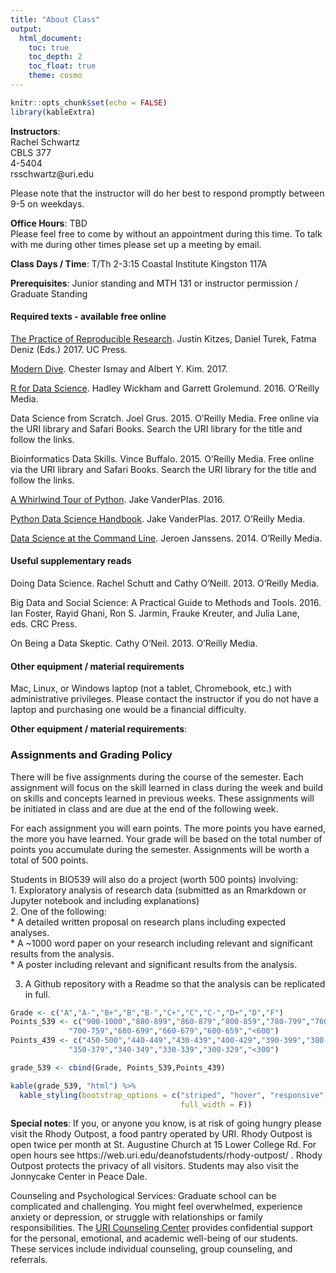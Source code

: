 ```yaml
---
title: "About Class"
output: 
  html_document:
    toc: true
    toc_depth: 2
    toc_float: true
    theme: cosmo
---
```


```r
knitr::opts_chunk$set(echo = FALSE)
library(kableExtra)
```

**Instructors**:  
Rachel Schwartz  
CBLS 377  
4-5404  
rsschwartz@uri.edu 

Please note that the instructor will do her best to respond promptly between 9-5 on weekdays.

**Office Hours**: TBD   
Please feel free to come by without an appointment during this time. To talk with me during other times please set up a meeting by email.

**Class Days / Time**: T/Th 2-3:15 Coastal Institute Kingston 117A

**Prerequisites**: Junior standing and MTH 131 or instructor permission / Graduate Standing

#### Required texts - available free online

[The Practice of Reproducible Research](https://www.practicereproducibleresearch.org/). Justin Kitzes, Daniel Turek, Fatma Deniz (Eds.) 2017. UC Press.

[Modern Dive](http://moderndive.com/). Chester Ismay and Albert Y. Kim. 2017.

[R for Data Science](http://r4ds.had.co.nz/). Hadley Wickham and Garrett Grolemund. 2016. O’Reilly Media.

Data Science from Scratch. Joel Grus. 2015. O’Reilly Media. Free online via the URI library and Safari Books. Search the URI library for the title and follow the links.

Bioinformatics Data Skills. Vince Buffalo. 2015. O’Reilly Media. Free online via the URI library and Safari Books. Search the URI library for the title and follow the links.

[A Whirlwind Tour of Python](https://github.com/jakevdp/WhirlwindTourOfPython). Jake VanderPlas. 2016.

[Python Data Science Handbook](https://github.com/jakevdp/PythonDataScienceHandbook). Jake VanderPlas. 2017. O'Reilly Media. 

[Data Science at the Command Line](https://www.datascienceatthecommandline.com). Jeroen Janssens. 2014. O'Reilly Media.  

#### Useful supplementary reads

Doing Data Science. Rachel Schutt and Cathy O'Neill. 2013. O'Reilly Media.

Big Data and Social Science: A Practical Guide to Methods and Tools. 2016. Ian Foster, Rayid Ghani, Ron S. Jarmin, Frauke Kreuter, and Julia Lane, eds. CRC Press.

On Being a Data Skeptic. Cathy O'Neil. 2013. O'Reilly Media.

#### Other equipment / material requirements

Mac, Linux, or Windows laptop (not a tablet, Chromebook, etc.) with administrative privileges. Please contact the instructor if you do not have a laptop and purchasing one would be a financial difficulty.

**Other equipment / material requirements**:

### Assignments and Grading Policy

There will be five assignments during the course of the semester.  Each assignment will focus on the skill learned in class during the week and build on skills and concepts learned in previous weeks. These assignments will be initiated in class and are due at the end of the following week. 

For each assignment you will earn points. The more points you have earned, the more you have learned. Your grade will be based on the total number of points you accumulate during the semester. Assignments will be worth a total of 500 points. 

Students in BIO539 will also do a project (worth 500 points) involving:  
1. Exploratory analysis of research data (submitted as an Rmarkdown or Jupyter notebook and including explanations)  
2. One of the following:  
  * A detailed written proposal on research plans including expected analyses.  
  * A ~1000 word paper on your research including relevant and significant results from the analysis.  
  * A poster including relevant and significant results from the analysis.  

3. A Github repository with a Readme so that the analysis can be replicated in full.


```r
Grade <- c("A","A-","B+","B","B-","C+","C","C-","D+","D","F")
Points_539 <- c("900-1000","880-899","860-879","800-859","780-799","760-779",
             "700-759","680-699","660-679","600-659","<600")
Points_439 <- c("450-500","440-449","430-439","400-429","390-399","380-389",
             "350-379","340-349","330-339","300-329","<300")

grade_539 <- cbind(Grade, Points_539,Points_439)

kable(grade_539, "html") %>%  
  kable_styling(bootstrap_options = c("striped", "hover", "responsive", 
                                      full_width = F))
```

**Special notes**:
If you, or anyone you know, is at risk of going hungry please visit the Rhody Outpost, a food pantry operated by URI. Rhody Outpost is open twice per month at St. Augustine Church at 15 Lower College Rd. For open hours see https://web.uri.edu/deanofstudents/rhody-outpost/ . Rhody Outpost protects the privacy of all visitors. Students may also visit the Jonnycake Center in Peace Dale.

Counseling and Psychological Services: 
Graduate school can be complicated and challenging. You might feel overwhelmed, experience anxiety or depression, or struggle with relationships or family responsibilities. The [URI Counseling Center](https://web.uri.edu/counseling/) provides confidential support for the personal, emotional, and academic well-being of our students. These services include individual counseling, group counseling, and referrals.
